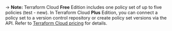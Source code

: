 -> **Note:** Terraform Cloud **Free** Edition includes one policy set of up to five policies (test - new). In Terraform Cloud **Plus** Edition, you can connect a policy set to a version control repository or create policy set versions via the API. Refer to [Terraform Cloud pricing](https://www.hashicorp.com/products/terraform/pricing) for details.